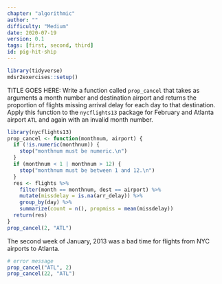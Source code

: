 ```yaml
---
chapter: "algorithmic"
author: ""
difficulty: "Medium"
date: 2020-07-19 
version: 0.1
tags: [first, second, third]
id: pig-hit-ship
---
```


```r
library(tidyverse)
mdsr2exercises::setup()
```

TITLE GOES HERE: Write a function called `prop_cancel` that takes as arguments a month number
and destination airport and returns the proportion of flights missing arrival delay for each day to that destination.
Apply this function to the `nycflights13` package for February and Atlanta airport `ATL` and again with an invalid month number.

 <!--begin-answer-->
```r
library(nycflights13)
prop_cancel <- function(monthnum, airport) {
  if (!is.numeric(monthnum)) {
    stop("monthnum must be numeric.\n")
  }
  if (monthnum < 1 | monthnum > 12) {
    stop("monthnum must be between 1 and 12.\n")
  }
  res <- flights %>%
    filter(month == monthnum, dest == airport) %>%
    mutate(missdelay = is.na(arr_delay)) %>%
    group_by(day) %>%
    summarize(count = n(), propmiss = mean(missdelay))
  return(res)
}
prop_cancel(2, "ATL")
```
The second week of 
January, 2013 was a bad time for flights from NYC airports to Atlanta.
```r

# error message
prop_cancel("ATL", 2)
prop_cancel(22, "ATL")
```

  <!--end-answer-->



